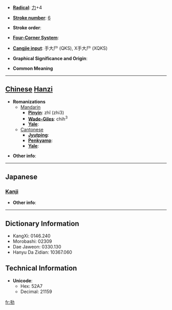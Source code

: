 * '''[[Wiktionary:Chinese radical index| Radical]]''': [[Wiktionary:Chinese radical index 力|力]]+4

* '''[[Wiktionary:Chinese total strokes index|Stroke number]]''': [[Wiktionary:Chinese total strokes index 6|6]]

* '''Stroke order''': 

* '''[[Wiktionary:Chinese four corner index|Four-Corner System]]''': 

* '''[[Wiktionary:Chinese Cangjie index|Cangjie input]]''': 手大尸 (QKS), X手大尸 (XQKS)

* '''Graphical Significance and Origin''': 

* '''Common Meaning'''

----

== [[Chinese]] [[Hanzi]] ==

* '''Romanizations'''
** [[Mandarin]]
*** '''[[Pinyin]]''': zhǐ (zhi3)
*** '''[[Wade-Giles]]''': chih<sup>3</sup>
*** '''[[Yale]]''': 
**[[Cantonese]]
***'''[[Jyutping]]''':
***'''[[Penkyamp]]''': 
***'''[[Yale]]''': 

* '''Other info''': 

----

==Japanese==
===[[Kanji]]===
{{kanji|on readings=[[し]] (shi)|kun readings=[[かたい]] (katai)}}

* '''Other info''':  

----

== Dictionary Information ==

* KangXi: 0146.240
* Morobashi: 02309
* Dae Jaweon: 0330.130
* Hanyu Da Zidian: 10367.060

== Technical Information ==

* '''Unicode''':
** Hex: 52A7
** Decimal: 21159

[[fr:劧]]
